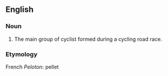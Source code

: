 ==English==

===Noun===


#The main group of cyclist formed during a cycling road race.

===Etymology===
French ''Peloton'': pellet